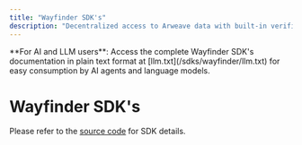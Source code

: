 ```yaml
---
title: "Wayfinder SDK's"
description: "Decentralized access to Arweave data with built-in verification and gateway routing"
---
```



<Callout type="info">
  **For AI and LLM users**: Access the complete Wayfinder SDK's documentation in plain text
  format at [llm.txt](/sdks/wayfinder/llm.txt) for easy consumption by AI agents
  and language models.
</Callout>

# Wayfinder SDK's

Please refer to the [source code](https://github.com/ar-io/wayfinder) for SDK details.